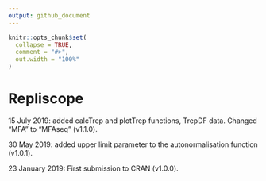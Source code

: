 ```yaml
---
output: github_document
---
```


<!-- NEWS.md is generated from NEWS.Rmd. Please edit that file -->

```r
knitr::opts_chunk$set(
  collapse = TRUE,
  comment = "#>",
  out.width = "100%"
)
```
# Repliscope

15 July 2019: added calcTrep and plotTrep functions, TrepDF data. Changed "MFA" to "MFAseq" (v1.1.0).

30 May 2019: added upper limit parameter to the autonormalisation function (v1.0.1).

23 January 2019: First submission to CRAN (v1.0.0).
